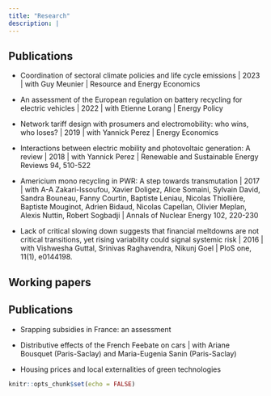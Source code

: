 ```yaml
---
title: "Research"
description: | 
---
```


## Publications
* Coordination of sectoral climate policies and life cycle emissions | 2023 | with Guy Meunier | Resource and Energy Economics 

* An assessment of the European regulation on battery recycling for electric vehicles | 2022 | with Etienne Lorang | Energy Policy 

* Network tariff design with prosumers and electromobility: who wins, who loses? | 2019 | with Yannick Perez | Energy Economics  

* Interactions between electric mobility and photovoltaic generation: A review | 2018 | with Yannick Perez | Renewable and Sustainable Energy Reviews 94, 510-522 

* Americium mono recycling in PWR:  A step towards transmutation | 2017 | with A-A Zakari-Issoufou, Xavier Doligez, Alice Somaini, Sylvain David, Sandra Bouneau, Fanny Courtin, Baptiste Leniau, Nicolas Thiollière, Baptiste Mouginot, Adrien Bidaud, Nicolas Capellan, Olivier Meplan, Alexis Nuttin, Robert Sogbadji | Annals of Nuclear Energy 102, 220-230 

* Lack of critical slowing down suggests that financial meltdowns are not critical transitions, yet rising variability could signal systemic risk | 2016 | with Vishwesha Guttal, Srinivas Raghavendra, Nikunj Goel  | PloS one, 11(1), e0144198. 


## Working papers


## Publications

* Srapping subsidies in France: an assessment 

* Distributive effects of the French Feebate on cars | with Ariane Bousquet (Paris-Saclay) and Maria-Eugenia Sanin (Paris-Saclay)

* Housing prices and local externalities of green technologies

```r
knitr::opts_chunk$set(echo = FALSE)
```
